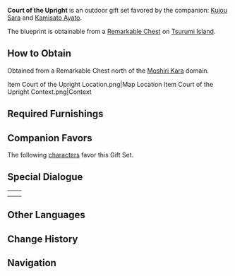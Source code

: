 {{Furnishing Infobox
|id             = 350048
|image          = Furnishing Set Court of the Upright Display.png
|category       = Outdoor Set
|subcategory    = Gift Set
|rarity         = 4
|adeptal_energy = 1,050
|load           = 1,739
|description    = This majestic structure combines the [[Tri-Commission]] buildings and the Police Station to great effect, it has both the aura of a stately mansion and the practiced professional air of an executive agency, all while maintaining an optimized aesthetic. "Proper" is the operative word here indeed. Those of distinguished background and honest character will surely approve of this courtyard layout. Indeed, you have heard it said that a certain [[Tenryou Commission]] general once recommended that officials should stay close to the commission estates such that they might get to work more quickly and contribute more effectively to the Almighty Shogun's dream of achieving "eternity."
|blueprint      = Remarkable Chest
}}
'''Court of the Upright''' is an outdoor gift set favored by the companion: [[Kujou Sara]] and [[Kamisato Ayato]].

The blueprint is obtainable from a [[Remarkable Chest]] on [[Tsurumi Island]].

==How to Obtain==
Obtained from a Remarkable Chest north of the [[Moshiri Kara]] domain.

<gallery hideaddbutton="true" captionalign="center">
Item Court of the Upright Location.png|Map Location
Item Court of the Upright Context.png|Context
</gallery>

==Required Furnishings==
{{Recipe
|type = Gift Set
|Key Fence: Self-Restraint = 4
|Sappan and Vermilion Enjoined = 2
|Official Residence Corridor: Power's Reach = 2
|Inazuman Official Residence: Strict Adherence = 1
|Fence Corner: Long Watch = 3
|Key Gateway: Beneath the Clouds = 1
|Headquarters Alarm: Sound of Thunder = 1
|The Red Kite's Waking and Sleeping = 1
|War Drum: Line-Breaking Reverb = 2
|sort = Key Fence: Self-Restraint,Sappan and Vermilion Enjoined,Official Residence Corridor: Power's Reach,Inazuman Official Residence: Strict Adherence,Fence Corner: Long Watch,Key Gateway: Beneath the Clouds,Headquarters Alarm: Sound of Thunder,The Red Kite's Waking and Sleeping,War Drum: Line-Breaking Reverb
|yield = 0
}}

==Companion Favors==
The following [[characters]] favor this Gift Set.
{{Companion/Header}}
{{Companion
|character = Kujou Sara
|rewards = {{Card|Primogem|20}}{{Card|Vajrada Amethyst Fragment|1}}{{Card|Mora|20,000}}
}}
{{Companion
|character = Kamisato Ayato
|rewards = {{Card|Primogem|20}}{{Card|Guide to Elegance|2}}{{Card|Mora|20,000}}
}}
{{Companion/Footer}}

==Special Dialogue==
{{HousingCompanion|favorite}}

{| class="wikitable"
|-
| {{Card|Kujou Sara}} || {{Transclude|Kujou Sara/Companion|Court of the Upright}}
|-
| {{Card|Kamisato Ayato}} || {{Transclude|Kamisato Ayato/Companion|Court of the Upright}}
|}

==Other Languages==
{{Other Languages
|en      = Court of the Upright
|zhs     = 正格之庭
|zhs_rm  = Zhènggé zhī Tíng
|zht     = 正格之庭
|zht_rm  = Zhènggé zhī Tíng
|zh_tl   = Court of the Upright
|ja      = 正統派庭園
|ja_rm   = Seitouha Teien
|ja_tl   = Garden of the Orthodox
|ko      = 정격의 정원
|ko_rm   = 
|ko_tl   = 
|es      = Patio de la justicia
|es_tl   = Justice Patio
|fr      = Cour d'intégrité
|fr_tl   = Court of Integrity
|ru      = Сад справедливости
|ru_tl   = 
|th      = ลานที่แสนลงตัว
|th_rm   = 
|th_tl   = 
|vi      = Đình Viện Chính Thống
|vi_tl   = 
|de      = Hof der Aufrichtigkeit
|de_tl   = Court of Sincerity
|id      = Aula Keadilan
|id_tl   = Court of Justice
|pt      = Corte da Justiça
|pt_tl   = 
}}

==Change History==
{{Change History|2.2}}

==Navigation==
{{Furnishing Navbox/Sets|type=gift}}